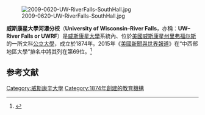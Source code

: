 {{infobox University
|name=         University of Wisconsin–River Falls
|image=        [[File:UWRF-Logo.Circle-River.png|center]]
|motto=        Global. Innovative. Excellent.
|endowment=
|chancellor=   Dean Van Galen
|established=  1874
|type=         [[州立大學系統|州立大學]]
|staff=
|students=    5,794 （2014年秋）<ref name="USnews"/>
|postgrad=
|colors=       紅色和白色
|city=         [[里弗福尔斯_(威斯康星州)|里弗福尔斯]]
|state=[[威斯康星州|威斯康星州]]
|country=[[美國|美國]]
|mascot=       Freddy The Falcon
|nickname=      Falcons
|website=      [http://www.uwrf.edu www.uwrf.edu]
|logo=         [[File:University_of_Wisconsin-River_Falls_logo.jpg|200px]]    }}
[[File:2009-0620-UW-RiverFalls-SouthHall.jpg|thumb]]

'''威斯康星大學河瀑分校'''（'''University of Wisconsin–River Falls'''，亦稱：'''UW–River Falls or UWRF'''）是[[威斯康星大學|威斯康星大學]]系統內、位於[[美國|美國]][[威斯康星州|威斯康星州]][[里弗福尔斯_(威斯康星州)|里弗福尔斯]]的一所文科[[公立大學|公立大學]]，成立於1874年。2015年《[[美國新聞與世界報道|美國新聞與世界報道]]》在“中西部地區大學”排名中將其列在第69位。<ref name="USnews">{{cite web|title=University of Wisconsin–River Falls|url=http://colleges.usnews.rankingsandreviews.com/best-colleges/uw-river-falls-3923|publisher=U.S. News and World Report|accessdate=2015-03-08|archive-date=2015-03-08|archive-url=https://web.archive.org/web/20150308192848/http://colleges.usnews.rankingsandreviews.com/best-colleges/uw-river-falls-3923|dead-url=no}}</ref>

==参考文献==
{{reflist}}

{{威斯康星州的學院和大學}}
[[Category:威斯康辛大學|Category:威斯康辛大學]]
[[Category:1874年創建的教育機構|Category:1874年創建的教育機構]]